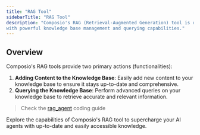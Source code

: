 ```yaml
---
title: "RAG Tool"
sidebarTitle: "RAG Tool"
description: "Composio's RAG (Retrieval-Augmented Generation) tool is designed to enhance your AI agents 
with powerful knowledge base management and querying capabilities."
---
```




## Overview

Composio's RAG tools provide two primary actions (functionalities):

1. **Adding Content to the Knowledge Base**: 
Easily add new content to your knowledge base to ensure it stays up-to-date and comprehensive.
2. **Querying the Knowledge Base**: 
Perform advanced queries on your knowledge base to retrieve accurate and relevant information.

> Check the [rag_agent](/examples/combined/rag-agent) coding guide

Explore the capabilities of Composio's RAG tool to supercharge your AI agents with up-to-date and easily accessible knowledge.

